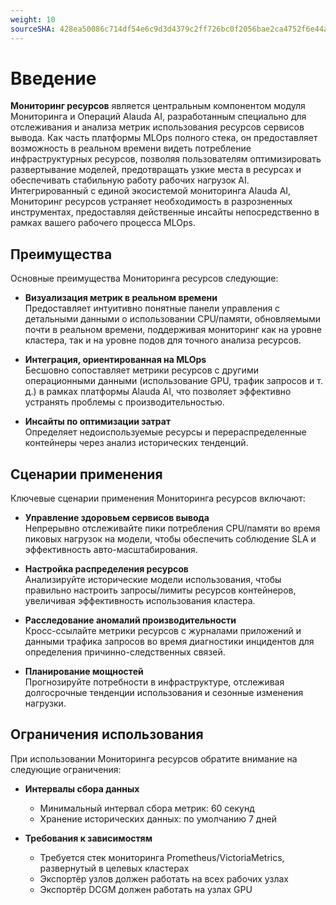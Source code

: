 ```yaml
---
weight: 10
sourceSHA: 428ea50086c714df54e6c9d3d4379c2ff726bc0f2056bae2ca4752f6e44ae1b3
---
```


# Введение

**Мониторинг ресурсов** является центральным компонентом модуля Мониторинга и Операций Alauda AI, разработанным специально для отслеживания и анализа метрик использования ресурсов сервисов вывода. Как часть платформы MLOps полного стека, он предоставляет возможность в реальном времени видеть потребление инфраструктурных ресурсов, позволяя пользователям оптимизировать развертывание моделей, предотвращать узкие места в ресурсах и обеспечивать стабильную работу рабочих нагрузок AI. Интегрированный с единой экосистемой мониторинга Alauda AI, Мониторинг ресурсов устраняет необходимость в разрозненных инструментах, предоставляя действенные инсайты непосредственно в рамках вашего рабочего процесса MLOps.

## Преимущества

Основные преимущества Мониторинга ресурсов следующие:

- **Визуализация метрик в реальном времени**\
  Предоставляет интуитивно понятные панели управления с детальными данными о использовании CPU/памяти, обновляемыми почти в реальном времени, поддерживая мониторинг как на уровне кластера, так и на уровне подов для точного анализа ресурсов.

- **Интеграция, ориентированная на MLOps**\
  Бесшовно сопоставляет метрики ресурсов с другими операционными данными (использование GPU, трафик запросов и т. д.) в рамках платформы Alauda AI, что позволяет эффективно устранять проблемы с производительностью.

- **Инсайты по оптимизации затрат**\
  Определяет недоиспользуемые ресурсы и перераспределенные контейнеры через анализ исторических тенденций.

## Сценарии применения

Ключевые сценарии применения Мониторинга ресурсов включают:

- **Управление здоровьем сервисов вывода**\
  Непрерывно отслеживайте пики потребления CPU/памяти во время пиковых нагрузок на модели, чтобы обеспечить соблюдение SLA и эффективность авто-масштабирования.

- **Настройка распределения ресурсов**\
  Анализируйте исторические модели использования, чтобы правильно настроить запросы/лимиты ресурсов контейнеров, увеличивая эффективность использования кластера.

- **Расследование аномалий производительности**\
  Кросс-ссылайте метрики ресурсов с журналами приложений и данными трафика запросов во время диагностики инцидентов для определения причинно-следственных связей.

- **Планирование мощностей**\
  Прогнозируйте потребности в инфраструктуре, отслеживая долгосрочные тенденции использования и сезонные изменения нагрузки.

## Ограничения использования

При использовании Мониторинга ресурсов обратите внимание на следующие ограничения:

- **Интервалы сбора данных**
  - Минимальный интервал сбора метрик: 60 секунд
  - Хранение исторических данных: по умолчанию 7 дней

- **Требования к зависимостям**
  - Требуется стек мониторинга Prometheus/VictoriaMetrics, развернутый в целевых кластерах
  - Экспортёр узлов должен работать на всех рабочих узлах
  - Экспортёр DCGM должен работать на узлах GPU
